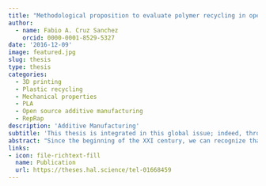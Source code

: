 ```yaml
---
title: "Methodological proposition to evaluate polymer recycling in open-source additive manufacturing contexts"
author: 
  - name: Fabio A. Cruz Sanchez
    orcid: 0000-0001-8529-5327
date: '2016-12-09'
image: featured.jpg
slug: thesis
type: thesis
categories:
  - 3D printing 
  - Plastic recycling 
  - Mechanical properties 
  - PLA 
  - Open source additive manufacturing 
  - RepRap
description: 'Additive Manufacturing'
subtitle: 'This thesis is integrated in this global issue; indeed, throughout the manuscript we analyze about the impact of open-source (OS) Additive Manufacturing (AM) (also as known as open-source 3D printing or just 3D printing) in the light of the sustainability issues.'
abstract: "Since the beginning of the XXI century, we can recognize that several technical (r)evolutions have changed the way we conceived our world. New realities have appeared thanks to the information and communication technologies (e.g. Internet), peer-to-peer dynamics (e.g. open software/hardware, collaborative economy), new means of production (fablabs, hackerspaces), among others. One of the impacts of this technical ecosystem is the individual's empowerment that changes the relationship between consumer and producer. For instance, we observe an evolution of role passing from a passive consumer towards an active prosumer, where this latter considers not only economic aspects, but also social and environmental issues. This thesis is integrated in this global issue; indeed, throughout the manuscript we analyze about the impact of open-source (OS) Additive Manufacturing (AM) (also as known as open-source 3D printing or just 3D printing) in the light of the sustainability issues. The democratization of OS AM and the creation of spaces for co-creation (e.g. FabLabs) proved the interest for changes in the established roles. Therefore, we are interested in how this OS technology could develop sustainable waste management options through a polymer recycling process. In a first phase, we present the concept of additive manufacturing (AM) and its importance on sustainability issues. A systematic literature review related to the material recycling advances in the commercial and open-source (OS) AM is developed with a focus on thermoplastic polymer recycling.In a second phase, our aim is to validate open-source AM systems as a reliable manufacturing tool. We develop and test an experimental protocol in order to evaluate the dimensional performance using as case study a representative OS 3D printer: called FoldaRap. It was found that the International Standard Tolerance Grade of this machine is situated between IT14 and IT16. We conclude that the dimensional performance of this case study is comparable to the commercial AM systems, taking into account the important different in terms of machine cost. In a third phase, we center our attention on the recycling process and we propose a systematic methodology to evaluate the feasibility of the use of recycled thermoplastic polymer in OS 3D printers. A case study is developed with the evaluation of the recycling process using polylactid acid (PLA). The results allow us to conclude that the use of recycled PLA is technically feasible. Nevertheless, the degradation of the material is more important than in other traditional manufacturing systems (e.g. injection). Finally, we concludes and propose as perspectives, the study of a distributed recycling process for other type of polymers"
links:
- icon: file-richtext-fill
  name: Publication
  url: https://theses.hal.science/tel-01668459
---
```




